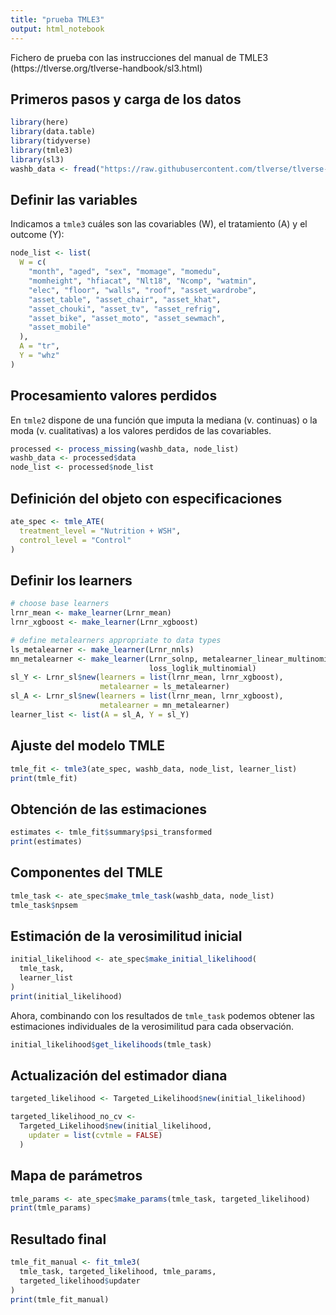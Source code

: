 ```yaml
---
title: "prueba TMLE3"
output: html_notebook
---
```

Fichero de prueba con las instrucciones del manual de TMLE3 (https://tlverse.org/tlverse-handbook/sl3.html)  

## Primeros pasos y carga de los datos

```r
library(here)
library(data.table)
library(tidyverse)
library(tmle3)
library(sl3)
washb_data <- fread("https://raw.githubusercontent.com/tlverse/tlverse-data/master/wash-benefits/washb_data.csv", stringsAsFactors = TRUE)
```

## Definir las variables
Indicamos a `tmle3` cuáles son las covariables (W), el tratamiento (A) y el outcome (Y):  
```r
node_list <- list(
  W = c(
    "month", "aged", "sex", "momage", "momedu",
    "momheight", "hfiacat", "Nlt18", "Ncomp", "watmin",
    "elec", "floor", "walls", "roof", "asset_wardrobe",
    "asset_table", "asset_chair", "asset_khat",
    "asset_chouki", "asset_tv", "asset_refrig",
    "asset_bike", "asset_moto", "asset_sewmach",
    "asset_mobile"
  ),
  A = "tr",
  Y = "whz"
)
```

## Procesamiento valores perdidos
En `tmle2` dispone de una función que imputa la mediana (v. continuas) o la moda (v. cualitativas) a los valores perdidos de las covariables.
```r
processed <- process_missing(washb_data, node_list)
washb_data <- processed$data
node_list <- processed$node_list
```

## Definición del objeto con especificaciones

```r
ate_spec <- tmle_ATE(
  treatment_level = "Nutrition + WSH",
  control_level = "Control"
)
```

## Definir los learners

```r
# choose base learners
lrnr_mean <- make_learner(Lrnr_mean)
lrnr_xgboost <- make_learner(Lrnr_xgboost)

# define metalearners appropriate to data types
ls_metalearner <- make_learner(Lrnr_nnls)
mn_metalearner <- make_learner(Lrnr_solnp, metalearner_linear_multinomial,
                               loss_loglik_multinomial)
sl_Y <- Lrnr_sl$new(learners = list(lrnr_mean, lrnr_xgboost),
                    metalearner = ls_metalearner)
sl_A <- Lrnr_sl$new(learners = list(lrnr_mean, lrnr_xgboost),
                    metalearner = mn_metalearner)
learner_list <- list(A = sl_A, Y = sl_Y)
```

## Ajuste del modelo TMLE
```r
tmle_fit <- tmle3(ate_spec, washb_data, node_list, learner_list)
print(tmle_fit)
```

## Obtención de las estimaciones

```r
estimates <- tmle_fit$summary$psi_transformed
print(estimates)
```

## Componentes del TMLE

```r
tmle_task <- ate_spec$make_tmle_task(washb_data, node_list)
tmle_task$npsem
```

## Estimación de la verosimilitud inicial

```r
initial_likelihood <- ate_spec$make_initial_likelihood(
  tmle_task,
  learner_list
)
print(initial_likelihood)
```
Ahora, combinando con los resultados de `tmle_task` podemos obtener las estimaciones individuales de la verosimilitud para cada observación.  
```r
initial_likelihood$get_likelihoods(tmle_task)
```

## Actualización del estimador diana

```r
targeted_likelihood <- Targeted_Likelihood$new(initial_likelihood)
```

```r
targeted_likelihood_no_cv <-
  Targeted_Likelihood$new(initial_likelihood,
    updater = list(cvtmle = FALSE)
  )
```

## Mapa de parámetros
```r
tmle_params <- ate_spec$make_params(tmle_task, targeted_likelihood)
print(tmle_params)
```

## Resultado final
```r
tmle_fit_manual <- fit_tmle3(
  tmle_task, targeted_likelihood, tmle_params,
  targeted_likelihood$updater
)
print(tmle_fit_manual)
```

